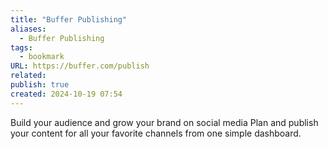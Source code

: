 ```yaml
---
title: "Buffer Publishing"
aliases:
  - Buffer Publishing
tags:
  - bookmark
URL: https://buffer.com/publish
related: 
publish: true
created: 2024-10-19 07:54
---
```




Build your audience and grow your brand on social media
Plan and publish your content for all your favorite channels from one simple dashboard.